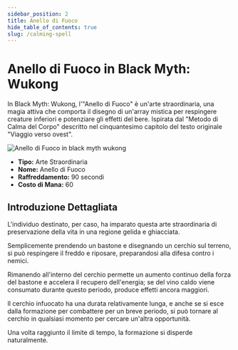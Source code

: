 ```yaml
---
sidebar_position: 2
title: Anello di Fuoco
hide_table_of_contents: true
slug: /calming-spell
---
```


# Anello di Fuoco in Black Myth: Wukong

In Black Myth: Wukong, l'"Anello di Fuoco" è un'arte straordinaria, una magia attiva che comporta il disegno di un'array mistica per respingere creature inferiori e potenziare gli effetti del bere. Ispirata dal "Metodo di Calma del Corpo" descritto nel cinquantesimo capitolo del testo originale "Viaggio verso ovest".

<img
    src="https://image.informedainews.com/bsjwq4eiizq6id3vsjollyggl11tia4.gif"
    alt="Anello di Fuoco in black myth wukong"
/>

- **Tipo:** Arte Straordinaria
- **Nome:** Anello di Fuoco
- **Raffreddamento:** 90 secondi
- **Costo di Mana:** 60

## Introduzione Dettagliata

L'individuo destinato, per caso, ha imparato questa arte straordinaria di preservazione della vita in una regione gelida e ghiacciata.

Semplicemente prendendo un bastone e disegnando un cerchio sul terreno, si può respingere il freddo e riposare, preparandosi alla difesa contro i nemici.

Rimanendo all'interno del cerchio permette un aumento continuo della forza del bastone e accelera il recupero dell'energia; se del vino caldo viene consumato durante questo periodo, produce effetti ancora maggiori.

Il cerchio infuocato ha una durata relativamente lunga, e anche se si esce dalla formazione per combattere per un breve periodo, si può tornare al cerchio in qualsiasi momento per cercare un'altra opportunità.

Una volta raggiunto il limite di tempo, la formazione si disperde naturalmente.